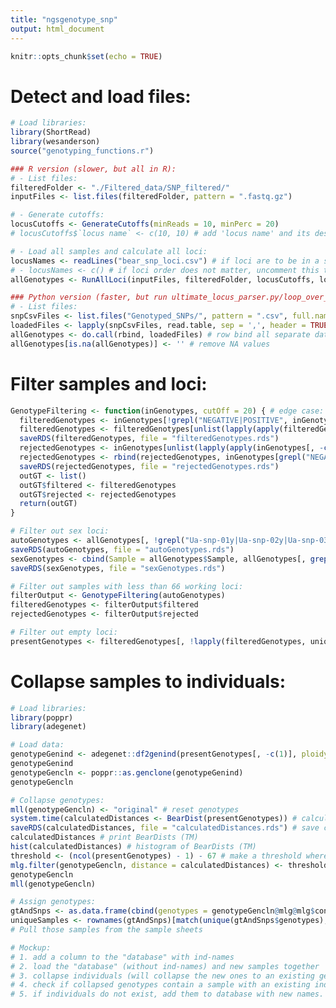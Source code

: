 ```yaml
---
title: "ngsgenotype_snp"
output: html_document
---
```


```r
knitr::opts_chunk$set(echo = TRUE)
```

# Detect and load files:
```r
# Load libraries:
library(ShortRead)
library(wesanderson)
source("genotyping_functions.r")

### R version (slower, but all in R):
# - List files:
filteredFolder <- "./Filtered_data/SNP_filtered/"
inputFiles <- list.files(filteredFolder, pattern = ".fastq.gz")

# - Generate cutoffs:
locusCutoffs <- GenerateCutoffs(minReads = 10, minPerc = 20)
# locusCutoffs$`locus name` <- c(10, 10) # add 'locus name' and its designated cutoffs

# - Load all samples and calculate all loci:
locusNames <- readLines("bear_snp_loci.csv") # if loci are to be in a specific order, load this
# - locusNames <- c() # if loci order does not matter, uncomment this this
allGenotypes <- RunAllLoci(inputFiles, filteredFolder, locusCutoffs, locusNames)

### Python version (faster, but run ultimate_locus_parser.py/loop_over_chunks.sh first (see readme)):
# - List files:
snpCsvFiles <- list.files("Genotyped_SNPs/", pattern = ".csv", full.names = TRUE)
loadedFiles <- lapply(snpCsvFiles, read.table, sep = ',', header = TRUE, check.names = FALSE)
allGenotypes <- do.call(rbind, loadedFiles) # row bind all separate dataframes into one
allGenotypes[is.na(allGenotypes)] <- '' # remove NA values
```

# Filter samples and loci:
```r
GenotypeFiltering <- function(inGenotypes, cutOff = 20) { # edge case: if a sample has 0% missing data while also having 21 cases of the exact same allele composition it will also be filtered out.
  filteredGenotypes <- inGenotypes[!grepl("NEGATIVE|POSITIVE", inGenotypes$Sample), ]
  filteredGenotypes <- filteredGenotypes[unlist(lapply(apply(filteredGenotypes[, -c(1)], 1, table), `[[`, 1)) <= cutOff, ] # check how many nothing values
  saveRDS(filteredGenotypes, file = "filteredGenotypes.rds")
  rejectedGenotypes <- inGenotypes[unlist(lapply(apply(inGenotypes[, -c(1)], 1, table), `[[`, 1)) > cutOff, ]
  rejectedGenotypes <- rbind(rejectedGenotypes, inGenotypes[grepl("NEGATIVE|POSITIVE", inGenotypes$Sample), ])
  saveRDS(rejectedGenotypes, file = "rejectedGenotypes.rds")
  outGT <- list()
  outGT$filtered <- filteredGenotypes
  outGT$rejected <- rejectedGenotypes
  return(outGT)
}

# Filter out sex loci:
autoGenotypes <- allGenotypes[, !grepl("Ua-snp-01y|Ua-snp-02y|Ua-snp-03y|Ua-snp-04y|Ua-snp-196-x|Ua-snp-248-x", colnames(allGenotypes))]
saveRDS(autoGenotypes, file = "autoGenotypes.rds")
sexGenotypes <- cbind(Sample = allGenotypes$Sample, allGenotypes[, grepl("Ua-snp-01y|Ua-snp-02y|Ua-snp-03y|Ua-snp-04y|Ua-snp-196-x|Ua-snp-248-x", colnames(allGenotypes))])
saveRDS(sexGenotypes, file = "sexGenotypes.rds")

# Filter out samples with less than 66 working loci:
filterOutput <- GenotypeFiltering(autoGenotypes)
filteredGenotypes <- filterOutput$filtered
rejectedGenotypes <- filterOutput$rejected

# Filter out empty loci:
presentGenotypes <- filteredGenotypes[, !lapply(filteredGenotypes, unique) == '']
```

# Collapse samples to individuals:
```r
# Load libraries:
library(poppr)
library(adegenet)

# Load data:
genotypeGenind <- adegenet::df2genind(presentGenotypes[, -c(1)], ploidy = 2, ind.names = presentGenotypes$Sample, sep = "")
genotypeGenind
genotypeGencln <- poppr::as.genclone(genotypeGenind)
genotypeGencln

# Collapse genotypes:
mll(genotypeGencln) <- "original" # reset genotypes
system.time(calculatedDistances <- BearDist(presentGenotypes)) # calculate BearDists (TM)
saveRDS(calculatedDistances, file = "calculatedDistances.rds") # save calculated distances
calculatedDistances # print BearDists (TM)
hist(calculatedDistances) # histogram of BearDists (TM)
threshold <- (ncol(presentGenotypes) - 1) - 67 # make a threshold where 67 loci needs to be similar between samples
mlg.filter(genotypeGencln, distance = calculatedDistances) <- threshold # collapse based on threshold, using BearDists (TM)
genotypeGencln
mll(genotypeGencln)

# Assign genotypes:
gtAndSnps <- as.data.frame(cbind(genotypes = genotypeGencln@mlg@mlg$contracted, genotypeGencln$tab)) # add genotypes to SNP table
uniqueSamples <- rownames(gtAndSnps)[match(unique(gtAndSnps$genotypes), gtAndSnps$genotypes)] # take first sample of each genotype
# Pull those samples from the sample sheets

# Mockup:
# 1. add a column to the "database" with ind-names
# 2. load the "database" (without ind-names) and new samples together
# 3. collapse individuals (will collapse the new ones to an existing genotype)
# 4. check if collapsed genotypes contain a sample with an existing ind-name, if so add new ones to database under that name
# 5. if individuals do not exist, add them to database with new names.
```














